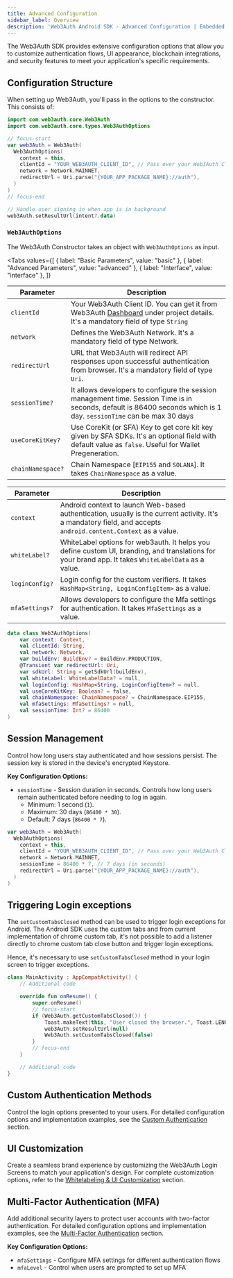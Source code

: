```yaml
---
title: Advanced Configuration
sidebar_label: Overview
description: 'Web3Auth Android SDK - Advanced Configuration | Embedded Wallets'
---
```



The Web3Auth SDK provides extensive configuration options that allow you to customize authentication flows, UI appearance, blockchain integrations, and security features to meet your application's specific requirements.

## Configuration Structure

When setting up Web3Auth, you'll pass in the options to the constructor. This consists of:

```kotlin
import com.web3auth.core.Web3Auth
import com.web3auth.core.types.Web3AuthOptions

// focus-start
var web3Auth = Web3Auth(
  Web3AuthOptions(
    context = this,
    clientId = "YOUR_WEB3AUTH_CLIENT_ID", // Pass over your Web3Auth Client ID from Developer Dashboard
    network = Network.MAINNET,
    redirectUrl = Uri.parse("{YOUR_APP_PACKAGE_NAME}://auth"),
  )
)
// focus-end

// Handle user signing in when app is in background
web3Auth.setResultUrl(intent?.data)
```

### `Web3AuthOptions`

The Web3Auth Constructor takes an object with `Web3AuthOptions` as input.

<Tabs
  values={[
    { label: "Basic Parameters", value: "basic" },
    { label: "Advanced Parameters", value: "advanced" },
    { label: "Interface", value: "interface" },
  ]}
>

<TabItem value="basic">

| Parameter | Description |
| --- | --- |
| `clientId` | Your Web3Auth Client ID. You can get it from Web3Auth [Dashboard](https://dashboard.web3auth.io/) under project details. It's a mandatory field of type `String` |
| `network` | Defines the Web3Auth Network. It's a mandatory field of type Network. |
| `redirectUrl` | URL that Web3Auth will redirect API responses upon successful authentication from browser. It's a mandatory field of type `Uri`. |
| `sessionTime?` | It allows developers to configure the session management time. Session Time is in seconds, default is 86400 seconds which is 1 day. `sessionTime` can be max 30 days |
| `useCoreKitKey?` | Use CoreKit (or SFA) Key to get core kit key given by SFA SDKs. It's an optional field with default value as `false`. Useful for Wallet Pregeneration. |
| `chainNamespace?` | Chain Namespace [`EIP155` and `SOLANA`]. It takes `ChainNamespace` as a value. |

</TabItem>

<TabItem value="advanced">

| Parameter | Description |
| --- | --- |
| `context` | Android context to launch Web-based authentication, usually is the current activity. It's a mandatory field, and accepts `android.content.Context` as a value. |
| `whiteLabel?` | WhiteLabel options for web3auth. It helps you define custom UI, branding, and translations for your brand app. It takes `WhiteLabelData` as a value. |
| `loginConfig?` | Login config for the custom verifiers. It takes `HashMap<String, LoginConfigItem>` as a value. |
| `mfaSettings?` | Allows developers to configure the Mfa settings for authentication. It takes `MfaSettings` as a value. |

</TabItem>

<TabItem value="interface">

```kotlin
data class Web3AuthOptions(
    var context: Context,
    val clientId: String,
    val network: Network,
    var buildEnv: BuildEnv? = BuildEnv.PRODUCTION,
    @Transient var redirectUrl: Uri,
    var sdkUrl: String = getSdkUrl(buildEnv),
    val whiteLabel: WhiteLabelData? = null,
    val loginConfig: HashMap<String, LoginConfigItem>? = null,
    val useCoreKitKey: Boolean? = false,
    val chainNamespace: ChainNamespace? = ChainNamespace.EIP155,
    val mfaSettings: MfaSettings? = null,
    val sessionTime: Int? = 86400
)
```

</TabItem>
</Tabs>

## Session Management

Control how long users stay authenticated and how sessions persist. The session key is stored in the device's encrypted Keystore.

**Key Configuration Options:**

- `sessionTime` - Session duration in seconds. Controls how long users remain authenticated before needing to log in again.
  - Minimum: 1 second (`1`).
  - Maximum: 30 days (`86400 * 30`).
  - Default: 7 days (`86400 * 7`).

```kotlin
var web3Auth = Web3Auth(
  Web3AuthOptions(
    context = this,
    clientId = "YOUR_WEB3AUTH_CLIENT_ID", // Pass over your Web3Auth Client ID from Developer Dashboard
    network = Network.MAINNET,
    sessionTime = 86400 * 7, // 7 days (in seconds)
    redirectUrl = Uri.parse("{YOUR_APP_PACKAGE_NAME}://auth"),
  )
)
```

## Triggering Login exceptions

The `setCustomTabsClosed` method can be used to trigger login exceptions for Android. The Android SDK uses the custom tabs and from current implementation of chrome custom tab, it's not possible to add a listener directly to chrome custom tab close button and trigger login exceptions.

Hence, it's necessary to use `setCustomTabsClosed` method in your login screen to trigger exceptions.

```kotlin
class MainActivity : AppCompatActivity() {
    // Additional code

    override fun onResume() {
        super.onResume()
        // focus-start
        if (Web3Auth.getCustomTabsClosed()) {
            Toast.makeText(this, "User closed the browser.", Toast.LENGTH_SHORT).show()
            web3Auth.setResultUrl(null)
            Web3Auth.setCustomTabsClosed(false)
        }
        // focus-end
    }

    // Additional code
}
```

## Custom Authentication Methods

Control the login options presented to your users. For detailed configuration options and implementation examples, see the [Custom Authentication](./advanced/custom-authentication) section.

## UI Customization

Create a seamless brand experience by customizing the Web3Auth Login Screens to match your application's design. For complete customization options, refer to the [Whitelabeling & UI Customization](./advanced/whitelabel) section.

## Multi-Factor Authentication (MFA)

Add additional security layers to protect user accounts with two-factor authentication. For detailed configuration options and implementation examples, see the [Multi-Factor Authentication](./advanced/mfa) section.

**Key Configuration Options:**

- `mfaSettings` - Configure MFA settings for different authentication flows
- `mfaLevel` - Control when users are prompted to set up MFA
